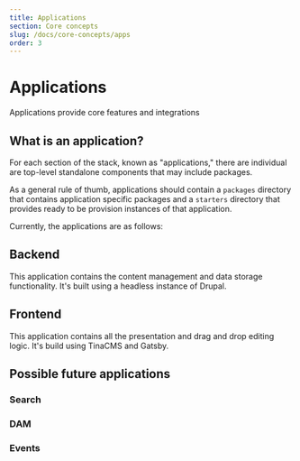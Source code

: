 ```yaml
---
title: Applications
section: Core concepts
slug: /docs/core-concepts/apps
order: 3
---
```


# Applications

Applications provide core features and integrations

## What is an application?

For each section of the stack, known as "applications," there are individual are top-level standalone components that may
include packages.

As a general rule of thumb, applications should contain a `packages` directory that contains application specific packages and a
`starters` directory that provides ready to be provision instances of that application.

Currently, the applications are as follows:

## Backend

This application contains the content management and data storage functionality.  It's built using a headless instance of Drupal.

## Frontend

This application contains all the presentation and drag and drop editing logic.  It's build using TinaCMS and Gatsby.

## Possible future applications

### Search


### DAM

### Events